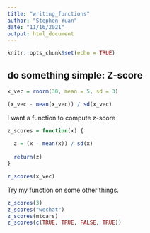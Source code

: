 ```yaml
---
title: "writing_functions"
author: "Stephen Yuan"
date: "11/16/2021"
output: html_document
---
```


```r
knitr::opts_chunk$set(echo = TRUE)
```

## do something simple: Z-score

```r
x_vec = rnorm(30, mean = 5, sd = 3)

(x_vec - mean(x_vec)) / sd(x_vec)
```

I want a function to compute z-score

```r
z_scores = function(x) {
  
  z = (x - mean(x)) / sd(x)
  
  return(z)
}

z_scores(x_vec)
```

Try my function on some other things.

```r
z_scores(3)
z_scores("wechat")
z_scores(mtcars)
z_scores(c(TRUE, TRUE, FALSE, TRUE))
```



